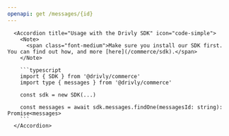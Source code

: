 ```yaml
---
openapi: get /messages/{id}
---
```


      <Accordion title="Usage with the Drivly SDK" icon="code-simple">
        <Note>
          <span class="font-medium">Make sure you install our SDK first. You can find out how, and more [here](/commerce/sdk).</span>
        </Note>

        ```typescript
        import { SDK } from '@drivly/commerce'
        import type { messages } from '@drivly/commerce'

        const sdk = new SDK(...)

        const messages = await sdk.messages.findOne(messagesId: string): Promise<messages>
        ```
      </Accordion>
